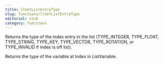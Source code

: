 ```yaml
---
title: llGetListEntryType
slug: functions/llGetListEntryType
editorial: stub
category: functions
---
```


<LSLFunction name="llGetListEntryType"/>

Returns the type of the index entry in the list (TYPE_INTEGER, TYPE_FLOAT, TYPE_STRING, TYPE_KEY, TYPE_VECTOR, TYPE_ROTATION, or TYPE_INVALID if index is off list).

Returns the type of the variable at Index in ListVariable.
